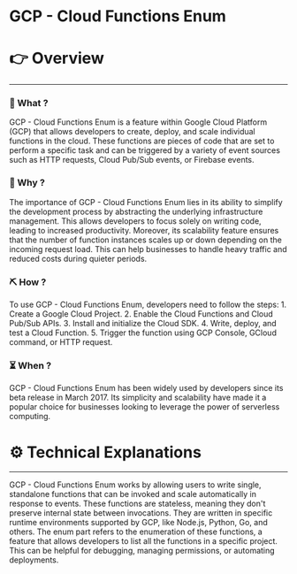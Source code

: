 # GCP - Cloud Functions Enum


# 👉 Overview

---

### 👀 What ?

GCP - Cloud Functions Enum is a feature within Google Cloud Platform (GCP) that allows developers to create, deploy, and scale individual functions in the cloud. These functions are pieces of code that are set to perform a specific task and can be triggered by a variety of event sources such as HTTP requests, Cloud Pub/Sub events, or Firebase events.


### 🧐 Why ?

The importance of GCP - Cloud Functions Enum lies in its ability to simplify the development process by abstracting the underlying infrastructure management. This allows developers to focus solely on writing code, leading to increased productivity. Moreover, its scalability feature ensures that the number of function instances scales up or down depending on the incoming request load. This can help businesses to handle heavy traffic and reduced costs during quieter periods.


### ⛏️ How ?

To use GCP - Cloud Functions Enum, developers need to follow the steps: 1. Create a Google Cloud Project. 2. Enable the Cloud Functions and Cloud Pub/Sub APIs. 3. Install and initialize the Cloud SDK. 4. Write, deploy, and test a Cloud Function. 5. Trigger the function using GCP Console, GCloud command, or HTTP request.


### ⏳ When ?

GCP - Cloud Functions Enum has been widely used by developers since its beta release in March 2017. Its simplicity and scalability have made it a popular choice for businesses looking to leverage the power of serverless computing.


# ⚙️ Technical Explanations

---

GCP - Cloud Functions Enum works by allowing users to write single, standalone functions that can be invoked and scale automatically in response to events. These functions are stateless, meaning they don't preserve internal state between invocations. They are written in specific runtime environments supported by GCP, like Node.js, Python, Go, and others. The enum part refers to the enumeration of these functions, a feature that allows developers to list all the functions in a specific project. This can be helpful for debugging, managing permissions, or automating deployments.

